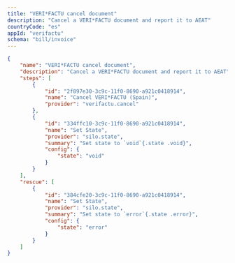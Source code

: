 ```yaml
---
title: "VERI*FACTU cancel document"
description: "Cancel a VERI*FACTU document and report it to AEAT"
countryCode: "es"
appId: "verifactu"
schema: "bill/invoice"
---
```


```json Example VERI*FACTU cancel workflow with states
{
    "name": "VERI*FACTU cancel document",
    "description": "Cancel a VERI*FACTU document and report it to AEAT",
    "steps": [
        {
            "id": "2f897e30-3c9c-11f0-8690-a921c0418914",
            "name": "Cancel VERI*FACTU (Spain)",
            "provider": "verifactu.cancel"
        },
        {
            "id": "334ffc10-3c9c-11f0-8690-a921c0418914",
            "name": "Set State",
            "provider": "silo.state",
            "summary": "Set state to `void`{.state .void}",
            "config": {
                "state": "void"
            }
        }
    ],
    "rescue": [
        {
            "id": "384cfe20-3c9c-11f0-8690-a921c0418914",
            "name": "Set State",
            "provider": "silo.state",
            "summary": "Set state to `error`{.state .error}",
            "config": {
                "state": "error"
            }
        }
    ]
}

```